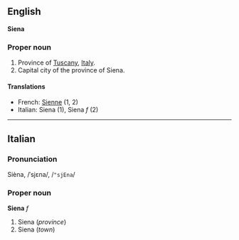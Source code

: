 ==English==
'''Siena'''

===Proper noun===

#Province of [[Tuscany]], [[Italy]].
#Capital city of the province of Siena.

====Translations====

*French: [[Sienne]] (1, 2)
*Italian: Siena (1), Siena ''f'' (2)

----

==Italian==
===Pronunciation===
Sièna, /ˈsjɛna/, /<tt>"sjEna</tt>/
===Proper noun===
'''Siena''' ''f''

#Siena (''province'')
#Siena (''town'')